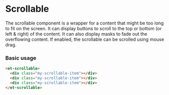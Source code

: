# Scrollable

The scrollable component is a wrapper for a content that might be too long to fit on the screen.
It can display buttons to scroll to the top or bottom (or left & right) of the content. It can also display masks to fade out the overflowing content.
If enabled, the scrollable can be scrolled using mouse drag.

### Basic usage

```html
<et-scrollable>
  <div class="my-scrollable-item"></div>
  <div class="my-scrollable-item"></div>
  <div class="my-scrollable-item"></div>
</et-scrollable>
```
